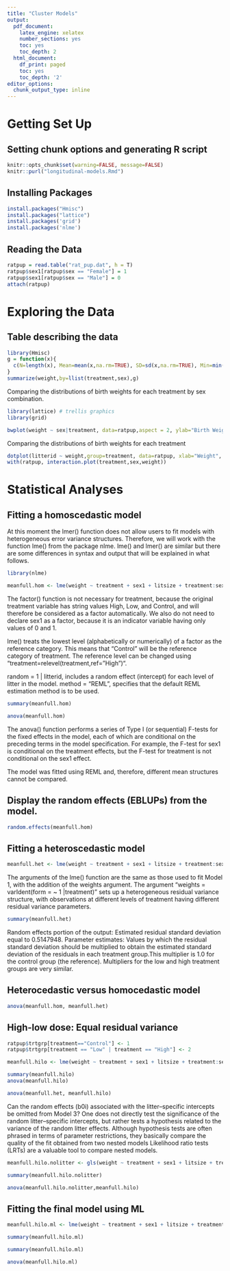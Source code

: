 ```yaml
---
title: "Cluster Models"
output:
  pdf_document:
    latex_engine: xelatex
    number_sections: yes
    toc: yes
    toc_depth: 2
  html_document:
    df_print: paged
    toc: yes
    toc_depth: '2'
editor_options:
  chunk_output_type: inline
---
```


# Getting Set Up

## Setting chunk options and generating R script
```r
knitr::opts_chunk$set(warning=FALSE, message=FALSE)
knitr::purl("longitudinal-models.Rmd")
```

## Installing Packages
```r
install.packages("Hmisc")
install.packages("lattice")
install.packages('grid')
install.packages('nlme')
```

## Reading the Data
```r
ratpup = read.table("rat_pup.dat", h = T)
ratpup$sex1[ratpup$sex == "Female"] = 1
ratpup$sex1[ratpup$sex == "Male"] = 0
attach(ratpup)
```

# Exploring the Data
## Table describing the data
```r
library(Hmisc)
g = function(x){
  c(N=length(x), Mean=mean(x,na.rm=TRUE), SD=sd(x,na.rm=TRUE), Min=min(x,na.rm=TRUE), Max=max(x,na.rm=TRUE))
}
summarize(weight,by=llist(treatment,sex),g)
```

Comparing the distributions of birth weights for each treatment by sex combination.
```r
library(lattice) # trellis graphics
library(grid)

bwplot(weight ~ sex|treatment, data=ratpup,aspect = 2, ylab="Birth Weights", xlab="SEX", main = "Boxplots of birth weights for levels of treatment by sex")
```

Comparing the distributions of birth weights for each treatment
```r
dotplot(litterid ~ weight,group=treatment, data=ratpup, xlab="Weight", ylab="Litter", auto.key=list(space="top", column=3, cex=.8, title="", cex.title=1, lines=FALSE, points=TRUE))
with(ratpup, interaction.plot(treatment,sex,weight))
```

# Statistical Analyses
## Fitting a homoscedastic model
At this moment the lmer() function does not allow users to fit models with heterogeneous error variance structures. Therefore, we will work with the function lme() from the package nlme. lme() and lmer() are similar but there are some differences in syntax and output that will be explained in what follows.
```r
library(nlme)

meanfull.hom <- lme(weight ~ treatment + sex1 + litsize + treatment:sex1, random=~1 | litterid, ratpup, method="REML")
```

The factor() function is not necessary for treatment, because the original treatment variable has string values High, Low, and Control,
and will therefore be considered as a factor automatically. We also do not need to declare sex1 as a factor, because it is an
indicator variable having only values of 0 and 1.

lme() treats the lowest level (alphabetically or numerically) of a factor as the reference category. This means that “Control” will be the reference category of treatment. The reference level can be changed using "treatment=relevel(treatment,ref="High")".

random = 1 | litterid, includes a random effect (intercept) for each level of litter in the model. method = "REML", specifies that the default REML estimation method is to be used.

```r
summary(meanfull.hom)
```

```r
anova(meanfull.hom)
```

The anova() function performs a series of Type I (or sequential) F-tests for the fixed effects in the model, each of which are conditional on the preceding terms in the model specification. For example, the F-test for sex1 is conditional on the treatment effects, but the F-test for treatment is not conditional on the sex1 effect.

The model was fitted using REML and, therefore, different mean structures cannot be compared.

## Display the random effects (EBLUPs) from the model.
```r
random.effects(meanfull.hom)
```

## Fitting a heteroscedastic model
```r
meanfull.het <- lme(weight ~ treatment + sex1 + litsize + treatment:sex1, random=~1 | litterid, ratpup, method = "REML", weights = varIdent(form = ~1 | treatment))
```

The arguments of the lme() function are the same as those used to fit
Model 1, with the addition of the weights argument. The argument "weights = varIdent(form = ~ 1 |treatment)" sets up a heterogeneous residual variance structure, with observations at different levels of treatment having different residual variance parameters.

```r
summary(meanfull.het)
```

Random effects portion of the output: Estimated residual standard deviation equal to 0.5147948.
Parameter estimates: Values by which the residual standard deviation should be multiplied to obtain the estimated standard deviation of the residuals in each treatment group.This multiplier is 1.0 for the control group (the reference). Multipliers for the low and high treatment groups are very similar.

## Heterocedastic versus homocedastic model
```r
anova(meanfull.hom, meanfull.het)
```

## High-low dose: Equal residual variance
```r
ratpup$trtgrp[treatment=="Control"] <- 1
ratpup$trtgrp[treatment == "Low" | treatment == "High"] <- 2

meanfull.hilo <- lme(weight ~ treatment + sex1 + litsize + treatment:sex1, random=~1 | litterid, ratpup, method = "REML", weights=varIdent(form=~1 | trtgrp))

summary(meanfull.hilo)
anova(meanfull.hilo)
```

```r
anova(meanfull.het, meanfull.hilo)
```

Can the random effects (b0i) associated with the litter–specific intercepts be omitted from Model 3? One does not directly test the significance of the random litter–specific intercepts, but rather tests a hypothesis related to the variance of the random litter effects. Although hypothesis tests are often phrased in terms of parameter restrictions, they basically compare the quality of the fit obtained from two nested models Likelihood ratio tests (LRTs) are a valuable tool to compare nested models.
```r
meanfull.hilo.nolitter <- gls(weight ~ treatment + sex1 + litsize + treatment:sex1, data = ratpup, weights = varIdent(form = ~1 | trtgrp))

summary(meanfull.hilo.nolitter)
```

```r
anova(meanfull.hilo.nolitter,meanfull.hilo)
```

## Fitting the final model using ML
```r
meanfull.hilo.ml <- lme(weight ~ treatment + sex1 + litsize + treatment:sex1, random = ~1 | litterid, ratpup, method = "ML", weights = varIdent(form = ~1 | trtgrp))

summary(meanfull.hilo.ml)
```

```r
summary(meanfull.hilo.ml)
```

```r
anova(meanfull.hilo.ml)
```

